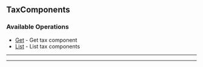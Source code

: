 
## TaxComponents

### Available Operations

* [Get](/tax_components/get) - Get tax component
* [List](/tax_components/list) - List tax components

---
<Get />

---
<List />

